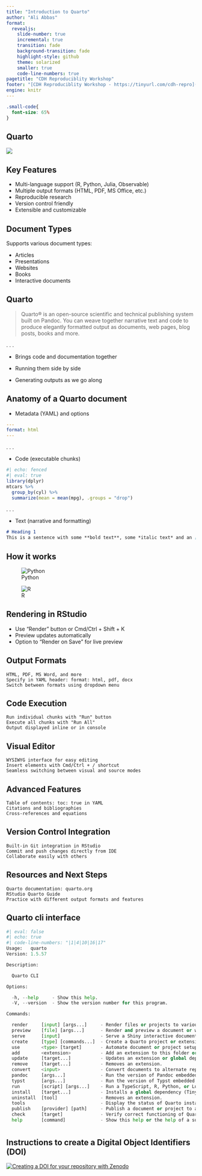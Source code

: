 ```yaml
---
title: "Introduction to Quarto"
author: "Ali Abbas"
format:
  revealjs:
    slide-number: true
    incremental: true
    transition: fade
    background-transition: fade
    highlight-style: github
    theme: solarized
    smaller: true
    code-line-numbers: true
pagetitle: "CDH Reproduciblity Workshop"
footer: "[CDH Reproduciblity Workshop - https://tinyurl.com/cdh-repro](https://usr110.github.io/quarto-course-website-cdh-reproducible-research-workshop/)"
engine: knitr
---
```


```css
.small-code{
  font-size: 65%  
}
```

## Quarto

[![](images/clipboard-3856080902.png)](https://quarto.org/)

## Key Features

-   Multi-language support (R, Python, Julia, Observable)
-   Multiple output formats (HTML, PDF, MS Office, etc.)
-   Reproducible research
-   Version control friendly
-   Extensible and customizable

## Document Types

Supports various document types:

-   Articles
-   Presentations
-   Websites
-   Books
-   Interactive documents

## Quarto

> Quarto® is an open-source scientific and technical publishing system built on Pandoc. You can weave together narrative text and code to produce elegantly formatted output as documents, web pages, blog posts, books and more.

. . .

-   Brings code and documentation together

-   Running them side by side

-   Generating outputs as we go along

## Anatomy of a Quarto document

-   Metadata (YAML) and options

``` yaml
---
format: html
---
```

. . .

-   Code (executable chunks)

```r
#| echo: fenced
#| eval: true
library(dplyr)
mtcars %>% 
  group_by(cyl) %>%
  summarize(mean = mean(mpg), .groups = "drop")
```

. . .

-   Text (narrative and formatting)

``` markdown
# Heading 1
This is a sentence with some **bold text**, some *italic text* and an [image](image.png).
```

## How it works

![Python](https://quarto.org/docs/get-started/hello/images/qmd-how-it-works.png)

![R](https://quarto.org/docs/get-started/hello/images/rstudio-qmd-how-it-works.png)

## Rendering in RStudio

-   Use "Render" button or Cmd/Ctrl + Shift + K
-   Preview updates automatically
-   Option to "Render on Save" for live preview

## Output Formats

```         
HTML, PDF, MS Word, and more
Specify in YAML header: format: html, pdf, docx
Switch between formats using dropdown menu
```

## Code Execution

```         
Run individual chunks with "Run" button
Execute all chunks with "Run All"
Output displayed inline or in console
```

## Visual Editor

```         
WYSIWYG interface for easy editing
Insert elements with Cmd/Ctrl + / shortcut
Seamless switching between visual and source modes
```

## Advanced Features

```         
Table of contents: toc: true in YAML
Citations and bibliographies
Cross-references and equations
```

## Version Control Integration

```         
Built-in Git integration in RStudio
Commit and push changes directly from IDE
Collaborate easily with others
```

## Resources and Next Steps

```         
Quarto documentation: quarto.org
RStudio Quarto Guide
Practice with different output formats and features
```

## Quarto cli interface

```py
#| eval: false
#| echo: true
#| code-line-numbers: "|1|4|10|16|17"
Usage:   quarto
Version: 1.5.57

Description:

  Quarto CLI

Options:

  -h, --help     - Show this help.
  -V, --version  - Show the version number for this program.

Commands:

  render     [input] [args...]     - Render files or projects to various document types.
  preview    [file] [args...]      - Render and preview a document or website project.
  serve      [input]               - Serve a Shiny interactive document.
  create     [type] [commands...]  - Create a Quarto project or extension
  use        <type> [target]       - Automate document or project setup tasks.
  add        <extension>           - Add an extension to this folder or project
  update     [target...]           - Updates an extension or global dependency.
  remove     [target...]           - Removes an extension.
  convert    <input>               - Convert documents to alternate representations.
  pandoc     [args...]             - Run the version of Pandoc embedded within Quarto.
  typst      [args...]             - Run the version of Typst embedded within Quarto.
  run        [script] [args...]    - Run a TypeScript, R, Python, or Lua script.
  install    [target...]           - Installs a global dependency (TinyTex or Chromium).
  uninstall  [tool]                - Removes an extension.
  tools                            - Display the status of Quarto installed dependencies
  publish    [provider] [path]     - Publish a document or project to a provider.
  check      [target]              - Verify correct functioning of Quarto installation.
  help       [command]             - Show this help or the help of a sub-command.
```

#  {#git background-image="https://blog.zenodo.org/static/img/logos/zenodo-gradient-1000.png" background-size="cover" background-color="white"}

## Instructions to create a Digital Object Identifiers (DOI)

[![Creating a DOI for your repository with Zenodo](images/zenodo.png)](https://docs.github.com/en/repositories/archiving-a-github-repository/referencing-and-citing-content)
